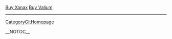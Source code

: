 
<a href=" http://volny.cz/spalilhost/Buy-Xanax.html ">Buy Xanax</a>
<a href=" http://volny.cz/spalilhost/Buy-Valium.html ">Buy Valium</a>
----
[[CategoryGitHomepage]]

__NOTOC__